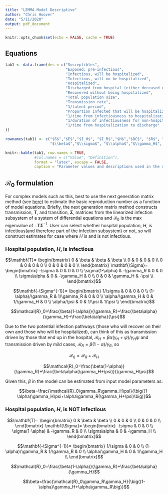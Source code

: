 ```yaml
---
title: "LEMMA Model Descriptive"
author: "Chris Hoover"
date: "5/11/2020"
output: pdf_document
---
```


```r
knitr::opts_chunk$set(echo = FALSE, cache = TRUE)

```

## Equations  
\begin{align*}
\dot{S}&=-\beta S(I_R+I_H)/N \\
\dot{E}&=\beta S(I_R+I_H)/N-\sigma E \\
\dot{I_R}&=\sigma(1-\alpha) E-\gamma_R I_R \\
\dot{I_H}&=\sigma\alpha E-\gamma_H I_H \\
\dot{H}&=\gamma_H I_H-\psi H \\
\dot{DC}&=\psi H \\
\dot{R}&=\gamma_R I_R \\
\end{align*}

```r
tab1 <- data.frame(des = c("Susceptibles",
                           "Exposed, pre-infectious",
                           "Infectious, will be hospitalized",
                           "Infectious, will no be hospitalized",
                           "Hospitalized",
                           "Discharged from hospital (either deceased or recovered)",
                           "Recovered without being hospitalized",
                           "Total population size",
                           "Transmission rate",
                           "1/latent period",
                           "Proportion infected that will be hospitalized",
                           "1/time from infectiousness to hospitalization",
                           "1/duration of infectiousness for non-hospital-bound cases",
                           "1/time from hospitalization to discharge"
))

rownames(tab1) <- c("$S$","$E$","$I_H$", "$I_R$","$H$","$DC$", "$R$", "$N$",
                    "$\\beta$","$\\sigma$", "$\\alpha$","$\\gamma_H$", "$\\gamma_R$", "$\\psi$")

knitr::kable(tab1, row.names = TRUE, 
             #col.names = c("Value", "Definition"), 
             format = "latex", escape = FALSE, 
             caption = "Parameter values and descriptions used in the model")
```


## $\mathcal{R}_0$ formulation  
For complex models such as this, best to use the next generation matrix method (see [here](https://doi.org/10.1098/rsif.2009.0386)) to estimate the basic reproduction number as a function of model equations. Briefly, the next generation matrix method constructs transmission, $\mathbf{T}$, and transition, $\mathbf{\Sigma}$, matrices from the linearized infection subsystem of a system of differential equations and $\mathcal{R}_0$ is the max eigenvalue of $-\mathbf{T\Sigma}^{-1}$. User can select whether hospital population, $H$, is infectious(and therefore part of the infection subsystem) or not, so will construct estimates for case where $H$ is and is not infectious.

### Hospital population, $H$, is infectious  
$$\mathbf{T}=
\begin{bmatrix}
0 & \beta & \beta & \beta \\
0 & 0 & 0 & 0 \\
0 & 0 & 0 & 0 \\
0 & 0 & 0 & 0 \\
\end{bmatrix}
\mathbf{\Sigma}=
\begin{bmatrix}
-\sigma & 0 & 0 & 0 \\
\sigma(1-\alpha) & -\gamma_R & 0 & 0 \\
\sigma\alpha & 0 & -\gamma_H & 0 \\
0 & 0 & \gamma_H & -\psi \\
\end{bmatrix}$$

$$\mathbf{-\Sigma^{-1}}=
\begin{bmatrix}
1/\sigma & 0 & 0 & 0 \\
(1-\alpha)/\gamma_R & 1/\gamma_R & 0 & 0 \\
\alpha/\gamma_H & 0 & 1/\gamma_H & 0 \\
\alpha/\psi & 0 & 1/\psi & 1/\psi \\
\end{bmatrix}$$

$$\mathcal{R}_0=\frac{\beta(1-\alpha)}{\gamma_R}+\frac{\beta\alpha}{\gamma_H}+\frac{\beta\alpha}{\psi}$$

Due to the two potential infection pathways (those who will recover on their own and those who will be hospitalized), can think of this as transmission driven by those that end up in the hospital, $\mathcal{R}_H=\beta\alpha(\gamma_H+\psi)/\gamma_H\psi$ and transmission driven by mild cases, $\mathcal{R}_R=\beta(1-\alpha)/\gamma_R$, so 

$$\mathcal{R}_0=\mathcal{R}_R+\mathcal{R}_H$$

$$\mathcal{R}_0=\frac{\beta(1-\alpha)}{\gamma_R}+\frac{\beta\alpha(\gamma_H+\psi)}{\gamma_H\psi}$$

Given this, $\beta$ in the model can be estimated from input model parameters as: 

$$\beta=\frac{\mathcal{R}_0\gamma_R\gamma_H\psi}{\big((1-\alpha)\gamma_H\psi+\alpha\gamma_R(\gamma_H+\psi)\big)}$$

### Hospital population, $H$, is NOT infectious  
$$\mathbf{T}=
\begin{bmatrix}
0 & \beta & \beta \\
0 & 0 & 0  \\
0 & 0 & 0  \\
\end{bmatrix}
\mathbf{\Sigma}=
\begin{bmatrix}
-\sigma & 0 & 0  \\
\sigma(1-\alpha) & -\gamma_R & 0  \\
\sigma\alpha & 0 & -\gamma_H  \\
\end{bmatrix}$$

$$\mathbf{-\Sigma^{-1}}=
\begin{bmatrix}
1/\sigma & 0 & 0 \\
(1-\alpha)/\gamma_R & 1/\gamma_R & 0 \\
\alpha/\gamma_H & 0 & 1/\gamma_H \\
\end{bmatrix}$$

$$\mathcal{R}_0=\frac{\beta(1-\alpha)}{\gamma_R}+\frac{\beta\alpha}{\gamma_H}$$

$$\beta=\frac{\mathcal{R}_0\gamma_R\gamma_H}{\big((1-\alpha)\gamma_H+\alpha\gamma_R\big)}$$
